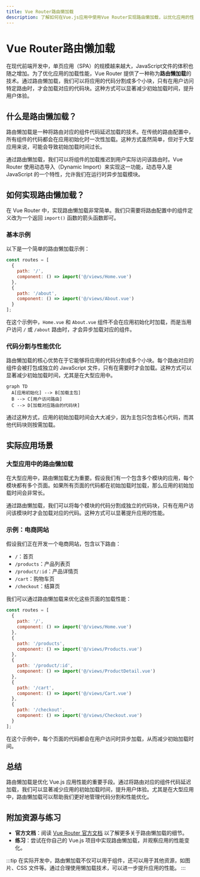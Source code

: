 ```yaml
---
title: Vue Router路由懒加载
description: 了解如何在Vue.js应用中使用Vue Router实现路由懒加载，以优化应用的性能和加载速度。
---
```


# Vue Router路由懒加载

在现代前端开发中，单页应用（SPA）的规模越来越大，JavaScript文件的体积也随之增加。为了优化应用的加载性能，Vue Router 提供了一种称为**路由懒加载**的技术。通过路由懒加载，我们可以将应用的代码分割成多个小块，只有在用户访问特定路由时，才会加载对应的代码块。这种方式可以显著减少初始加载时间，提升用户体验。

## 什么是路由懒加载？

路由懒加载是一种将路由对应的组件代码延迟加载的技术。在传统的路由配置中，所有组件的代码都会在应用初始化时一次性加载。这种方式虽然简单，但对于大型应用来说，可能会导致初始加载时间过长。

通过路由懒加载，我们可以将组件的加载推迟到用户实际访问该路由时。Vue Router 使用动态导入（Dynamic Import）来实现这一功能，动态导入是 JavaScript 的一个特性，允许我们在运行时异步加载模块。

## 如何实现路由懒加载？

在 Vue Router 中，实现路由懒加载非常简单。我们只需要将路由配置中的组件定义改为一个返回 `import()` 函数的箭头函数即可。

### 基本示例

以下是一个简单的路由懒加载示例：

```javascript
const routes = [
  {
    path: '/',
    component: () => import('@/views/Home.vue')
  },
  {
    path: '/about',
    component: () => import('@/views/About.vue')
  }
];
```

在这个示例中，`Home.vue` 和 `About.vue` 组件不会在应用初始化时加载，而是当用户访问 `/` 或 `/about` 路由时，才会异步加载对应的组件。

### 代码分割与性能优化

路由懒加载的核心优势在于它能够将应用的代码分割成多个小块。每个路由对应的组件会被打包成独立的 JavaScript 文件，只有在需要时才会加载。这种方式可以显著减少初始加载时间，尤其是在大型应用中。

```mermaid
graph TD
  A[应用初始化] --> B[加载主包]
  B --> C[用户访问路由]
  C --> D[加载对应路由的代码块]
```

通过这种方式，应用的初始加载时间会大大减少，因为主包只包含核心代码，而其他代码块则按需加载。

## 实际应用场景

### 大型应用中的路由懒加载

在大型应用中，路由懒加载尤为重要。假设我们有一个包含多个模块的应用，每个模块都有多个页面。如果所有页面的代码都在初始加载时加载，那么应用的初始加载时间会非常长。

通过路由懒加载，我们可以将每个模块的代码分割成独立的代码块，只有在用户访问该模块时才会加载对应的代码。这种方式可以显著提升应用的性能。

### 示例：电商网站

假设我们正在开发一个电商网站，包含以下路由：

- `/`：首页
- `/products`：产品列表页
- `/product/:id`：产品详情页
- `/cart`：购物车页
- `/checkout`：结算页

我们可以通过路由懒加载来优化这些页面的加载性能：

```javascript
const routes = [
  {
    path: '/',
    component: () => import('@/views/Home.vue')
  },
  {
    path: '/products',
    component: () => import('@/views/Products.vue')
  },
  {
    path: '/product/:id',
    component: () => import('@/views/ProductDetail.vue')
  },
  {
    path: '/cart',
    component: () => import('@/views/Cart.vue')
  },
  {
    path: '/checkout',
    component: () => import('@/views/Checkout.vue')
  }
];
```

在这个示例中，每个页面的代码都会在用户访问时异步加载，从而减少初始加载时间。

## 总结

路由懒加载是优化 Vue.js 应用性能的重要手段。通过将路由对应的组件代码延迟加载，我们可以显著减少应用的初始加载时间，提升用户体验。尤其是在大型应用中，路由懒加载可以帮助我们更好地管理代码分割和性能优化。

## 附加资源与练习

- **官方文档**：阅读 [Vue Router 官方文档](https://router.vuejs.org/) 以了解更多关于路由懒加载的细节。
- **练习**：尝试在你自己的 Vue.js 项目中实现路由懒加载，并观察应用的性能变化。

:::tip
在实际开发中，路由懒加载不仅可以用于组件，还可以用于其他资源，如图片、CSS 文件等。通过合理使用懒加载技术，可以进一步提升应用的性能。
:::